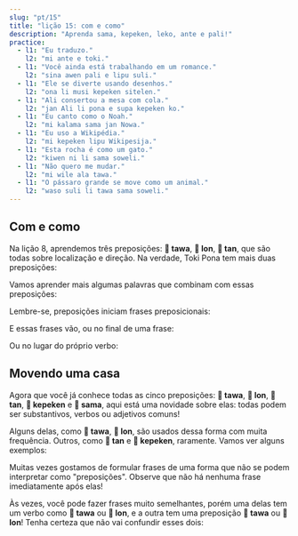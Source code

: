 ```yaml
---
slug: "pt/15"
title: "lição 15: com e como"
description: "Aprenda sama, kepeken, leko, ante e pali!"
practice:
  - l1: "Eu traduzo."
    l2: "mi ante e toki."
  - l1: "Você ainda está trabalhando em um romance."
    l2: "sina awen pali e lipu suli."
  - l1: "Ele se diverte usando desenhos."
    l2: "ona li musi kepeken sitelen."
  - l1: "Ali consertou a mesa com cola."
    l2: "jan Ali li pona e supa kepeken ko."
  - l1: "Eu canto como o Noah."
    l2: "mi kalama sama jan Nowa."
  - l1: "Eu uso a Wikipédia."
    l2: "mi kepeken lipu Wikipesija."
  - l1: "Esta rocha é como um gato."
    l2: "kiwen ni li sama soweli."
  - l1: "Não quero me mudar."
    l2: "mi wile ala tawa."
  - l1: "O pássaro grande se move como um animal."
    l2: "waso suli li tawa sama soweli."
---
```



## Com e como

Na lição 8, aprendemos três preposições: **󱥩 tawa**, **󱤬 lon**, **󱥧 tan**, que são todas sobre localização e direção. Na verdade, Toki Pona tem mais duas preposições:

<List>
  <Word sl="kepeken" m="usar, por meio de" />
  <Word sl="sama" m="semelhante a, igual a" />
</List>

Vamos aprender mais algumas palavras que combinam com essas preposições:

<List>
  <Word sl="ante" m="mudar; diferente, outro" />
  <Word sl="pali" m="trabalhar, construir" />
  <Word sl="leko" m="tijolo, bloco" />
</List>

Lembre-se, preposições iniciam frases preposicionais:

<List>
  <Word sl="sama sina" m="igual a você" />
  <Word sl="kepeken toki" m="por meio de linguagem" />
  <Word sl="kepeken ilo ante" m="com uma ferramenta diferente" />
</List>

E essas frases vão, ou no final de uma frase:

<List>
  <Sentence sl="mi toki sama sina." m="Eu falo que nem você." />
  <Sentence sl="mi pali e leko kepeken ilo." m="Eu faço tijolos usando uma ferramenta." />
</List>

Ou no lugar do próprio verbo:

<List>
  <Sentence sl="ona li sama sina." m="Eles são como você." />
  <Sentence sl="ona li kepeken ilo." m="Elu usa uma ferramenta." />
</List>

## Movendo uma casa

Agora que você já conhece todas as cinco preposições: **󱥩 tawa**, **󱤬 lon**, **󱥧 tan**, **󱤙 kepeken** e **󱥖 sama**, aqui está uma novidade sobre elas: todas podem ser substantivos, verbos ou adjetivos comuns!

<List>
  <Word sl="tawa" m="mover-se; movimento; movimentação" />
  <Word sl="lon" m="verdadeiro, real, existente" />
  <Word sl="tan" m="causa, origem" />
  <Word sl="kepeken" m="uso" />
  <Word sl="sama" m="semelhante, parecido" />
</List>

Alguns delas, como **󱥩 tawa**, **󱤬 lon**, são usados dessa forma com muita frequência. Outros, como **󱥧 tan** e **󱤙 kepeken**, raramente. Vamos ver alguns exemplos:

<List>
  <Sentence sl="sona mi li sama." m="Meu conhecimento é semelhante." />
  <Sentence
    sl="toki sina li lon."
    m="Sua fala é verdadeiro.<br />(O que você está dizendo é verdade.)"
  />
  <Sentence
    sl="mi wile lukin e sitelen tawa."
    m="Quero assistir a uma imagem em movimento. (um vídeo, um filme)"
  />
  <Sentence sl="mi sona ala e tan." m="Não sei por quê." />
</List>

Muitas vezes gostamos de formular frases de uma forma que não se podem interpretar como "preposições". Observe que não há nenhuma frase imediatamente após elas!

Às vezes, você pode fazer frases muito semelhantes, porém uma delas tem um verbo como **󱥩 tawa** ou **󱤬 lon**, e a outra tem uma preposição **󱥩 tawa** ou **󱤬 lon**!
Tenha certeza que não vai confundir esses dois:

<List>
  <Sentence
    sl="jan li tawa tomo."
    m="Alguém vai até a casa. (preposição)"
  />
  <Sentence sl="jan li tawa e tomo." m="Alguém move a casa. (verbo)" />
  <Sentence sl="mi lon ma." m="Estou em terra. (preposição)" />
  <Sentence
    sl="mi lon e ma."
    m="Eu invoco a terra para a realidade.<br />Eu estabeleço um território. (verbo)"
  />
</List>

<Practice exercises={frontmatter.practice} />

